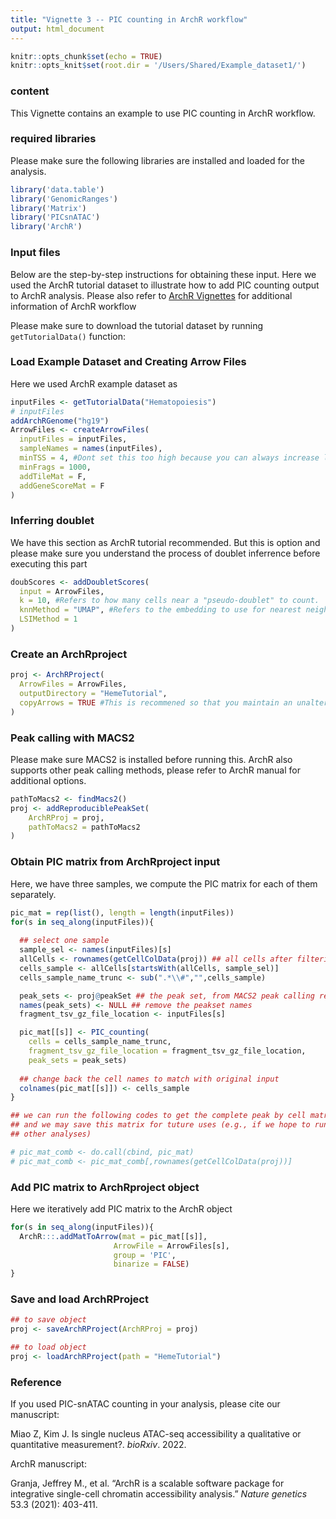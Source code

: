 ```yaml
---
title: "Vignette 3 -- PIC counting in ArchR workflow"
output: html_document
---
```


```r
knitr::opts_chunk$set(echo = TRUE)
knitr::opts_knit$set(root.dir = '/Users/Shared/Example_dataset1/')
```

### content 
This Vignette contains an example to use PIC counting in ArchR workflow. 

### required libraries 
Please make sure the following libraries are installed and loaded for the analysis. 
```r
library('data.table')
library('GenomicRanges')
library('Matrix')
library('PICsnATAC')
library('ArchR')
```

### Input files

Below are the step-by-step instructions for obtaining these input. Here we used the ArchR tutorial dataset to illustrate how to add PIC counting output to ArchR analysis. Please also refer to [ArchR Vignettes](https://www.archrproject.com/articles/Articles/tutorial.html) for additional information of ArchR workflow 

Please make sure to download the tutorial dataset by running `getTutorialData()` function:

### Load Example Dataset and Creating Arrow Files
Here we used ArchR example dataset as 
```r
inputFiles <- getTutorialData("Hematopoiesis")
# inputFiles
addArchRGenome("hg19")
ArrowFiles <- createArrowFiles(
  inputFiles = inputFiles,
  sampleNames = names(inputFiles),
  minTSS = 4, #Dont set this too high because you can always increase later
  minFrags = 1000, 
  addTileMat = F,
  addGeneScoreMat = F
)
```

### Inferring doublet
We have this section as ArchR tutorial recommended. But this is option and please make sure you understand the process of doublet inferrence before executing this part

```r
doubScores <- addDoubletScores(
  input = ArrowFiles,
  k = 10, #Refers to how many cells near a "pseudo-doublet" to count.
  knnMethod = "UMAP", #Refers to the embedding to use for nearest neighbor search.
  LSIMethod = 1
)
```

### Create an ArchRproject
```r
proj <- ArchRProject(
  ArrowFiles = ArrowFiles, 
  outputDirectory = "HemeTutorial",
  copyArrows = TRUE #This is recommened so that you maintain an unaltered copy for later usage.
)
```

### Peak calling with MACS2
Please make sure MACS2 is installed before running this. ArchR also supports other peak calling methods, please refer to ArchR manual for additional options. 
```r
pathToMacs2 <- findMacs2()
proj <- addReproduciblePeakSet(
    ArchRProj = proj, 
    pathToMacs2 = pathToMacs2
)
```

### Obtain PIC matrix from ArchRproject input
Here, we have three samples, we compute the PIC matrix for each of them separately. 
```r
pic_mat = rep(list(), length = length(inputFiles))
for(s in seq_along(inputFiles)){
  
  ## select one sample
  sample_sel <- names(inputFiles)[s] 
  allCells <- rownames(getCellColData(proj)) ## all cells after filtering
  cells_sample <- allCells[startsWith(allCells, sample_sel)]
  cells_sample_name_trunc <- sub(".*\\#","",cells_sample)

  peak_sets <- proj@peakSet ## the peak set, from MACS2 peak calling results
  names(peak_sets) <- NULL ## remove the peakset names 
  fragment_tsv_gz_file_location <- inputFiles[s]

  pic_mat[[s]] <- PIC_counting(
    cells = cells_sample_name_trunc,
    fragment_tsv_gz_file_location = fragment_tsv_gz_file_location,
    peak_sets = peak_sets)
  
  ## change back the cell names to match with original input
  colnames(pic_mat[[s]]) <- cells_sample
}

## we can run the following codes to get the complete peak by cell matrix
## and we may save this matrix for tuture uses (e.g., if we hope to run
## other analyses)

# pic_mat_comb <- do.call(cbind, pic_mat)
# pic_mat_comb <- pic_mat_comb[,rownames(getCellColData(proj))]

```

### Add PIC matrix to ArchRproject object 
Here we iteratively add PIC matrix to the ArchR object
```r
for(s in seq_along(inputFiles)){
  ArchR:::.addMatToArrow(mat = pic_mat[[s]],
                       ArrowFile = ArrowFiles[s],
                       group = 'PIC',
                       binarize = FALSE)
}
```


### Save and load ArchRProject

```r
## to save object
proj <- saveArchRProject(ArchRProj = proj)

## to load object
proj <- loadArchRProject(path = "HemeTutorial")

```


### Reference
If you used PIC-snATAC counting in your analysis, please cite our manuscript:

Miao Z, Kim J. Is single nucleus ATAC-seq accessibility a qualitative or quantitative measurement?. _bioRxiv_. 2022.

ArchR manuscript:
	
Granja, Jeffrey M., et al. "ArchR is a scalable software package for integrative single-cell chromatin accessibility analysis." _Nature genetics_ 53.3 (2021): 403-411.
